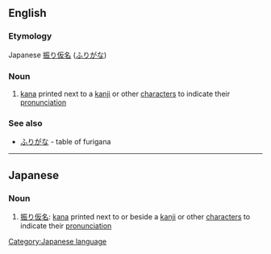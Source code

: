 ==English==

===Etymology===
Japanese [[振り仮名]] ([[ふりがな]])

===Noun===
{{wikipedia}}
{{en-noun|-}}

# [[kana]] printed next to a [[kanji]] or other [[character]]s to indicate their [[pronunciation]]

===See also===
*[[ふりがな]] - table of furigana
----

==Japanese==
===Noun===
{{ja-noun|r|hira=ふりがな}} 
# [[振り仮名]]: [[kana]] printed next to or beside a [[kanji]] or other [[character]]s to indicate their [[pronunciation]]

[[Category:Japanese language]]